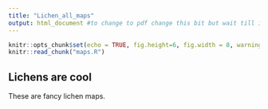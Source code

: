 ```yaml
---
title: "Lichen_all_maps"
output: html_document #to change to pdf change this bit but wait till it works and fix the default plage size. Might need more faffing.
---
```


```r
knitr::opts_chunk$set(echo = TRUE, fig.height=6, fig.width = 8, warning=FALSE)
knitr::read_chunk("maps.R")
```

## Lichens are cool

These are fancy lichen maps.

```r
```

```r

```

